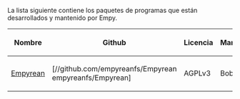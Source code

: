 La lista siguiente contiene los paquetes de programas que están desarrollados y mantenido por Empy.


{|
! Nombre
! Github
! Licencia
! Mantenedor
|-
 | [[empyrean/Home|Empyrean]]           || [//github.com/empyreanfs/Empyrean empyreanfs/Empyrean]           || AGPLv3 || Bob131      ||-
 | [[gabriel/Home|Gabriel]]             || [//github.com/empyreanfs/gabriel empyreanfs/gabriel]             || GPLv3  || Bob131      ||-
 | [[leviathan/Home|Leviathan]]         || [//github.com/empyreanfs/Leviathan empyreanfs/Leviathan]         || GPLv3  || NinjaTomate ||-
 | [[libscreenshot/Home|libscreenshot]] || [//github.com/empyreanfs/libscreenshot empyreanfs/libscreenshot] || MIT    || cankerpie   ||-
 | [[ouroboros/Home|Ouroboros]]         || [//github.com/empyreanfs/Ouroboros empyreanfs/Ouroboros]         || GPLv2  || Boltovnya   ||-
 | [[valhalla/Home|Valhalla]]           || [//github.com/empyreanfs/valhalla empyreanfs/valhalla]           || GPLv3  || Bob131      ||-
 | [[yggdrasil/Home|Yggdrasil]]         || [//github.com/empyreanfs/Yggdrasil empyreanfs/Yggdrasil]         || MIT    || cankerpie
|}
